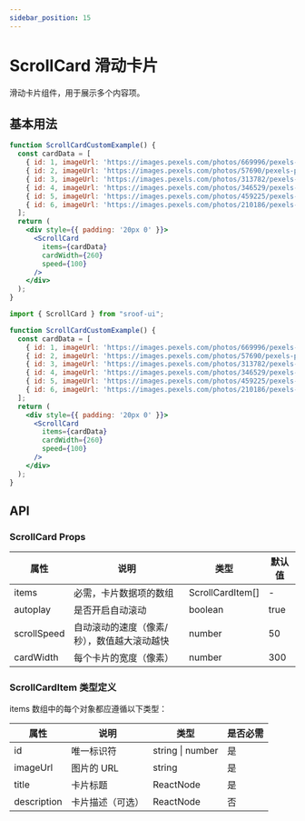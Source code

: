```yaml
---
sidebar_position: 15
---
```


# ScrollCard 滑动卡片

滑动卡片组件，用于展示多个内容项。

## 基本用法

```jsx live
function ScrollCardCustomExample() {
  const cardData = [
    { id: 1, imageUrl: 'https://images.pexels.com/photos/669996/pexels-photo-669996.jpeg', title: '办公桌', description: '一个现代化的工作空间。' },
    { id: 2, imageUrl: 'https://images.pexels.com/photos/57690/pexels-photo-57690.jpeg', title: '笔记本电脑', description: '代码与咖啡的完美结合。' },
    { id: 3, imageUrl: 'https://images.pexels.com/photos/313782/pexels-photo-313782.jpeg', title: '城市夜景', description: '繁华都市的夜晚灯火辉煌。' },
    { id: 4, imageUrl: 'https://images.pexels.com/photos/346529/pexels-photo-346529.jpeg', title: '山间清晨', description: '云雾缭绕的山峰迎接第一缕阳光。' },
    { id: 5, imageUrl: 'https://images.pexels.com/photos/459225/pexels-photo-459225.jpeg', title: '绿意盎然', description: '阳光普照的绿色森林。' },
    { id: 6, imageUrl: 'https://images.pexels.com/photos/210186/pexels-photo-210186.jpeg', title: '瀑布奇观', description: '水流从高处倾泻而下，气势磅礴。' },
  ];
  return (
    <div style={{ padding: '20px 0' }}>
      <ScrollCard
        items={cardData}
        cardWidth={260}
        speed={100}
      />
    </div>
  );
}
```

```jsx
import { ScrollCard } from "sroof-ui";

function ScrollCardCustomExample() {
  const cardData = [
    { id: 1, imageUrl: 'https://images.pexels.com/photos/669996/pexels-photo-669996.jpeg', title: '办公桌', description: '一个现代化的工作空间。' },
    { id: 2, imageUrl: 'https://images.pexels.com/photos/57690/pexels-photo-57690.jpeg', title: '笔记本电脑', description: '代码与咖啡的完美结合。' },
    { id: 3, imageUrl: 'https://images.pexels.com/photos/313782/pexels-photo-313782.jpeg', title: '城市夜景', description: '繁华都市的夜晚灯火辉煌。' },
    { id: 4, imageUrl: 'https://images.pexels.com/photos/346529/pexels-photo-346529.jpeg', title: '山间清晨', description: '云雾缭绕的山峰迎接第一缕阳光。' },
    { id: 5, imageUrl: 'https://images.pexels.com/photos/459225/pexels-photo-459225.jpeg', title: '绿意盎然', description: '阳光普照的绿色森林。' },
    { id: 6, imageUrl: 'https://images.pexels.com/photos/210186/pexels-photo-210186.jpeg', title: '瀑布奇观', description: '水流从高处倾泻而下，气势磅礴。' },
  ];
  return (
    <div style={{ padding: '20px 0' }}>
      <ScrollCard
        items={cardData}
        cardWidth={260}
        speed={100}
      />
    </div>
  );
}
```

## API

### ScrollCard Props

| 属性 | 说明 | 类型 | 默认值 |
| --- | --- | --- | --- |
| items | 必需，卡片数据项的数组 | ScrollCardItem[] | - |
| autoplay | 是否开启自动滚动 | boolean | true |
| scrollSpeed | 自动滚动的速度（像素/秒），数值越大滚动越快 | number | 50 |
| cardWidth | 每个卡片的宽度（像素） | number | 300 |

### ScrollCardItem 类型定义

items 数组中的每个对象都应遵循以下类型：

| 属性 | 说明 | 类型 | 是否必需 |
| --- | --- | --- | --- |
| id | 唯一标识符 | string \| number | 是 |
| imageUrl | 图片的 URL | string | 是 |
| title | 卡片标题 | ReactNode | 是 |
| description | 卡片描述（可选） | ReactNode | 否 |